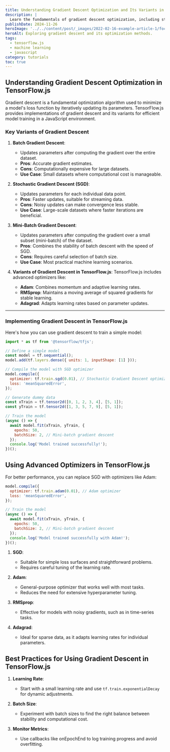 ```yaml
---
title: Understanding Gradient Descent Optimization and Its Variants in TensorFlow.js
description: |
  Learn the fundamentals of gradient descent optimization, including stochastic gradient descent and other variants, in the context of TensorFlow.js. Explore how these methods impact model training.
publishDate: 2024-11-26
heroImage: '../../content/post/_images/2022-02-16-example-article-1/focus6.png'
heroAlt: Exploring gradient descent and its optimization methods.
tags:
  - tensorflow.js
  - machine learning
  - javascript
category: tutorials
toc: true
---
```




## Understanding Gradient Descent Optimization in TensorFlow.js

Gradient descent is a fundamental optimization algorithm used to minimize a model's loss function by iteratively updating its parameters. TensorFlow.js provides implementations of gradient descent and its variants for efficient model training in a JavaScript environment.

### Key Variants of Gradient Descent

1. **Batch Gradient Descent**:
   - Updates parameters after computing the gradient over the entire dataset.
   - **Pros**: Accurate gradient estimates.
   - **Cons**: Computationally expensive for large datasets.
   - **Use Case**: Small datasets where computational cost is manageable.

2. **Stochastic Gradient Descent (SGD)**:
   - Updates parameters for each individual data point.
   - **Pros**: Faster updates, suitable for streaming data.
   - **Cons**: Noisy updates can make convergence less stable.
   - **Use Case**: Large-scale datasets where faster iterations are beneficial.

3. **Mini-Batch Gradient Descent**:
   - Updates parameters after computing the gradient over a small subset (mini-batch) of the dataset.
   - **Pros**: Combines the stability of batch descent with the speed of SGD.
   - **Cons**: Requires careful selection of batch size.
   - **Use Case**: Most practical machine learning scenarios.

4. **Variants of Gradient Descent in TensorFlow.js**:
   TensorFlow.js includes advanced optimizers like:
   - **Adam**: Combines momentum and adaptive learning rates.
   - **RMSprop**: Maintains a moving average of squared gradients for stable learning.
   - **Adagrad**: Adapts learning rates based on parameter updates.

---

### Implementing Gradient Descent in TensorFlow.js

Here's how you can use gradient descent to train a simple model:

```javascript title="Training with SGD in TensorFlow.js"
import * as tf from '@tensorflow/tfjs';

// Define a simple model
const model = tf.sequential();
model.add(tf.layers.dense({ units: 1, inputShape: [1] }));

// Compile the model with SGD optimizer
model.compile({
  optimizer: tf.train.sgd(0.01), // Stochastic Gradient Descent optimizer
  loss: 'meanSquaredError',
});

// Generate dummy data
const xTrain = tf.tensor2d([0, 1, 2, 3, 4], [5, 1]);
const yTrain = tf.tensor2d([1, 3, 5, 7, 9], [5, 1]);

// Train the model
(async () => {
  await model.fit(xTrain, yTrain, {
    epochs: 50,
    batchSize: 2, // Mini-batch gradient descent
  });
  console.log('Model trained successfully!');
})();
```

## Using Advanced Optimizers in TensorFlow.js
For better performance, you can replace SGD with optimizers like Adam:
```js
model.compile({
  optimizer: tf.train.adam(0.01), // Adam optimizer
  loss: 'meanSquaredError',
});

// Train the model
(async () => {
  await model.fit(xTrain, yTrain, {
    epochs: 50,
    batchSize: 2, // Mini-batch gradient descent
  });
  console.log('Model trained successfully with Adam!');
})();

```

1. **SGD**:
   - Suitable for simple loss surfaces and straightforward problems.
   - Requires careful tuning of the learning rate.

2. **Adam**:
   - General-purpose optimizer that works well with most tasks.
   - Reduces the need for extensive hyperparameter tuning.

3. **RMSprop**:
   - Effective for models with noisy gradients, such as in time-series tasks.

4. **Adagrad**:
   - Ideal for sparse data, as it adapts learning rates for individual parameters.



## Best Practices for Using Gradient Descent in TensorFlow.js

1. **Learning Rate**:
   - Start with a small learning rate and use `tf.train.exponentialDecay` for dynamic adjustments.

2. **Batch Size**:
   - Experiment with batch sizes to find the right balance between stability and computational cost.

3. **Monitor Metrics**:
   - Use callbacks like onEpochEnd to log training progress and avoid overfitting.
